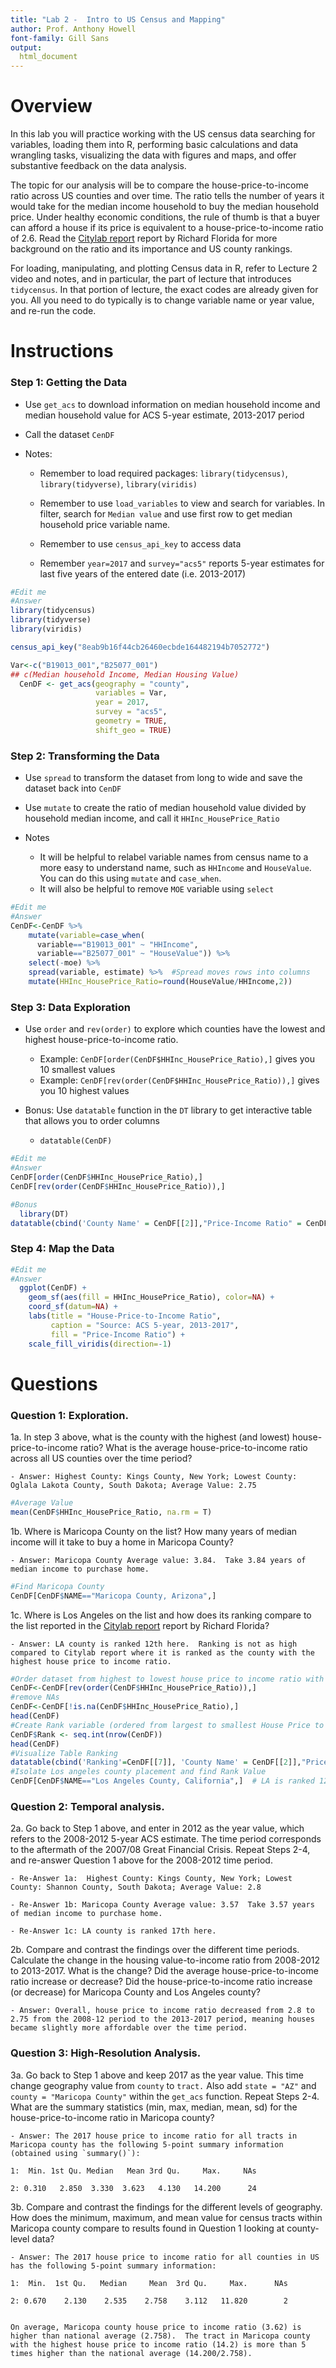 ```yaml
---
title: "Lab 2 -  Intro to US Census and Mapping"
author: Prof. Anthony Howell
font-family: Gill Sans
output:
  html_document
---
```

# Overview
In this lab you will practice working with the US census data searching for variables, loading them into R, performing basic calculations and data wrangling tasks, visualizing the data with figures and maps, and offer substantive feedback on the data analysis.  

The topic for our analysis will be to compare the house-price-to-income ratio across US counties and over time.  The ratio tells the number of years it would take for the median income household  to buy the median household price.   Under healthy economic conditions, the rule of thumb is that a buyer can afford a house if its price is equivalent to a house-price-to-income ratio of 2.6. Read the [Citylab report](https://www.citylab.com/equity/2018/05/where-the-house-price-to-income-ratio-is-most-out-of-whack/561404/) report by Richard Florida for more background on the ratio and its importance and US county rankings. 


For loading, manipulating, and plotting Census data in R, refer to Lecture 2 video and notes, and in particular, the part of lecture that introduces ```tidycensus```.  In that portion of lecture, the exact codes are already given for you.  All you need to do typically is to change variable name or year value, and re-run the code. 

# Instructions
### Step 1: Getting the Data

- Use ```get_acs``` to download information on median household income and median household value for ACS 5-year estimate, 2013-2017 period

- Call the dataset ```CenDF```

- Notes: 
    - Remember to load required packages: ```library(tidycensus)```, ```library(tidyverse)```, ```library(viridis)```

    - Remember to use ```load_variables``` to view and search for variables.  In filter, search for `Median value` and use first row to get median household price variable name. 
    - Remember to use ```census_api_key``` to access data
    - Remember ```year=2017``` and ```survey="acs5"``` reports 5-year estimates for last five years of the entered date  (i.e. 2013-2017)
    
```r
#Edit me
#Answer
library(tidycensus)
library(tidyverse)
library(viridis)

census_api_key("8eab9b16f44cb26460ecbde164482194b7052772")

Var<-c("B19013_001","B25077_001")
## c(Median household Income, Median Housing Value)
  CenDF <- get_acs(geography = "county",
                   variables = Var,
                   year = 2017,
                   survey = "acs5",
                   geometry = TRUE,
                   shift_geo = TRUE) 
```


### Step 2: Transforming the Data

- Use ```spread``` to transform the dataset from long to wide and save the dataset back into `CenDF`

- Use ```mutate``` to create the ratio of median household value divided by household median income, and call it `HHInc_HousePrice_Ratio`

- Notes
    - It will be helpful to relabel variable names from census name to a more easy to understand name, such as ``HHIncome`` and ``HouseValue``.  You can do this using ```mutate``` and ```case_when```. 
    - It will also be helpful to remove ``MOE`` variable using ```select```
    
```r
#Edit me
#Answer
CenDF<-CenDF %>% 
    mutate(variable=case_when( 
      variable=="B19013_001" ~ "HHIncome",
      variable=="B25077_001" ~ "HouseValue")) %>%
    select(-moe) %>%  
    spread(variable, estimate) %>%  #Spread moves rows into columns
    mutate(HHInc_HousePrice_Ratio=round(HouseValue/HHIncome,2)) 
```

### Step 3: Data Exploration

- Use ```order``` and ```rev(order)``` to explore which counties have the lowest and highest house-price-to-income ratio. 

    - Example: ```CenDF[order(CenDF$HHInc_HousePrice_Ratio),]``` gives you 10 smallest values
    - Example: ```CenDF[rev(order(CenDF$HHInc_HousePrice_Ratio)),]``` gives you 10 highest values
    
- Bonus: Use ```datatable``` function in the `DT` library to get interactive table that allows you to order columns
    - ```datatable(CenDF)```
    
```r
#Edit me
#Answer
CenDF[order(CenDF$HHInc_HousePrice_Ratio),]
CenDF[rev(order(CenDF$HHInc_HousePrice_Ratio)),]
```
```r
#Bonus
  library(DT)
datatable(cbind('County Name' = CenDF[[2]],"Price-Income Ratio" = CenDF[[5]]))
```


### Step 4: Map the Data
```r
#Edit me
#Answer
  ggplot(CenDF) +
    geom_sf(aes(fill = HHInc_HousePrice_Ratio), color=NA) +
    coord_sf(datum=NA) +
    labs(title = "House-Price-to-Income Ratio",
         caption = "Source: ACS 5-year, 2013-2017",
         fill = "Price-Income Ratio") +
    scale_fill_viridis(direction=-1)
```



# Questions

### Question 1: Exploration.

1a. In step 3 above, what is the county with the highest (and lowest) house-price-to-income ratio?  What is the average house-price-to-income ratio across all US counties over the time period?  

    - Answer: Highest County: Kings County, New York; Lowest County: Oglala Lakota County, South Dakota; Average Value: 2.75 
    
```r
#Average Value     
mean(CenDF$HHInc_HousePrice_Ratio, na.rm = T)
```
    
1b. Where is Maricopa County on the list? How many years of median income will it take to buy a home in Maricopa County? 

    - Answer: Maricopa County Average value: 3.84.  Take 3.84 years of median income to purchase home. 
    
```r
#Find Maricopa County     
CenDF[CenDF$NAME=="Maricopa County, Arizona",]
```
   
    
1c. Where is Los Angeles on the list and how does its ranking compare to the list reported in the [Citylab report](https://www.citylab.com/equity/2018/05/where-the-house-price-to-income-ratio-is-most-out-of-whack/561404/) report by Richard Florida? 

    - Answer: LA county is ranked 12th here.  Ranking is not as high compared to Citylab report where it is ranked as the county with the highest house price to income ratio.   
    
```r
#Order dataset from highest to lowest house price to income ratio with rev(order)
CenDF<-CenDF[rev(order(CenDF$HHInc_HousePrice_Ratio)),]
#remove NAs
CenDF<-CenDF[!is.na(CenDF$HHInc_HousePrice_Ratio),]
head(CenDF)
#Create Rank variable (ordered from largest to smallest House Price to Income ratio)
CenDF$Rank <- seq.int(nrow(CenDF)) 
head(CenDF)
#Visualize Table Ranking
datatable(cbind('Ranking'=CenDF[[7]], 'County Name' = CenDF[[2]],"Price-Income Ratio" = CenDF[[5]]))
#Isolate Los angeles county placement and find Rank Value
CenDF[CenDF$NAME=="Los Angeles County, California",]  # LA is ranked 12 for the highest house price to income ratio
```

### Question 2: Temporal  analysis. 

2a. Go back to Step 1 above, and enter in 2012 as the year value, which refers to the 2008-2012 5-year ACS estimate.  The time period corresponds to the aftermath of the 2007/08 Great Financial Crisis. Repeat Steps 2-4, and re-answer Question 1 above for the 2008-2012 time period.  

    
    - Re-Answer 1a:  Highest County: Kings County, New York; Lowest County: Shannon County, South Dakota; Average Value: 2.8 
    
    - Re-Answer 1b: Maricopa County Average value: 3.57  Take 3.57 years of median income to purchase home. 

    - Re-Answer 1c: LA county is ranked 17th here.
    
    
2b. Compare and contrast the findings over the different time periods. Calculate the change in the housing value-to-income ratio from 2008-2012 to 2013-2017. What is the change? Did the average house-price-to-income ratio increase or decrease? Did the house-price-to-income ratio increase (or decrease) for Maricopa County and Los Angeles county?

    - Answer: Overall, house price to income ratio decreased from 2.8 to 2.75 from the 2008-12 period to the 2013-2017 period, meaning houses became slightly more affordable over the time period.  
    
    

    
### Question 3: High-Resolution Analysis. 

3a. Go back to Step 1 above and keep 2017 as the year value.  This time change geography value from ```county``` to ```tract.```  Also add ```state = "AZ"``` and  ```county = "Maricopa County"``` within the ```get_acs``` function. Repeat Steps 2-4. What are the summary statistics (min, max, median, mean, sd) for the house-price-to-income ratio in Maricopa county? 

    - Answer: The 2017 house price to income ratio for all tracts in Maricopa county has the following 5-point summary information (obtained using `summary()`): 

    1:  Min. 1st Qu. Median   Mean 3rd Qu.     Max.     NAs

    2: 0.310   2.850  3.330  3.623   4.130   14.200      24

  
3b. Compare and contrast the findings for the different levels of geography.   How does the minimum, maximum, and mean value for census tracts within Maricopa county compare to results found in Question 1 looking at county-level data? 


    - Answer: The 2017 house price to income ratio for all counties in US has the following 5-point summary information: 

    1:  Min.  1st Qu.   Median     Mean  3rd Qu.     Max.      NAs

    2: 0.670    2.130    2.535    2.758    3.112   11.820        2


    On average, Maricopa county house price to income ratio (3.62) is higher than national average (2.758).  The tract in Maricopa county with the highest house price to income ratio (14.2) is more than 5 times higher than the national average (14.200/2.758).  
